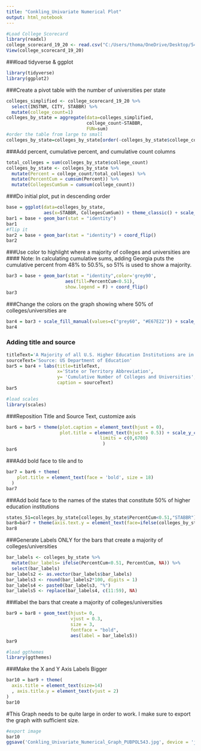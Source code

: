 ```yaml
---
title: "Conkling_Univariate Numerical Plot"
output: html_notebook
---
```


```r
#Load College Scorecard
library(readxl)
college_scorecard_19_20 <- read.csv("C:/Users/thoma/OneDrive/Desktop/543_coursework/Univariate Number Plot/college scorecard_19-20.csv")
View(college_scorecard_19_20)
```

###load tidyverse & ggplot
```r
library(tidyverse)
library(ggplot2)
```


###Create a pivot table with the number of universities per state
```r
colleges_simplified <- college_scorecard_19_20 %>%
  select(INSTNM, CITY, STABBR) %>%
  mutate(college_count=1)
colleges_by_state = aggregate(data=colleges_simplified,
                              college_count~STABBR,
                              FUN=sum)
#order the table from large to small
colleges_by_state=colleges_by_state[order(-colleges_by_state$college_count),]
```

###Add percent, cumulative percent, and cumulative count columns
```r
total_colleges = sum(colleges_by_state$college_count)
colleges_by_state <- colleges_by_state %>%
  mutate(Percent = college_count/total_colleges) %>%
  mutate(PercentCum = cumsum(Percent)) %>%
  mutate(CollegesCumSum = cumsum(college_count))
```

###Do initial plot, put in descending order
```r
base = ggplot(data=colleges_by_state,
              aes(x=STABBR, CollegesCumSum)) + theme_classic() + scale_x_discrete(limits = colleges_by_state$STABBR)
bar1 = base + geom_bar(stat = "identity")
bar1
#flip it
bar2 = base + geom_bar(stat = "identity") + coord_flip()
bar2
```

###Use color to highlight where a majority of colleges and universities are
#### Note: In calculating cumulative sums, adding Georgia puts the cumulative percent from 48% to 50.5%, so 51% is used to show a majority.
```r
bar3 = base + geom_bar(stat = "identity",color='grey90',
                      aes(fill=PercentCum<0.51), 
                      show.legend = F) + coord_flip()
bar3
```


###Change the colors on the graph showing where 50% of colleges/universities are
```r
bar4 = bar3 + scale_fill_manual(values=c("grey60", "#E67E22")) + scale_color_manual(values=c('black', 'black'))
bar4
```
### Adding title and source
```r
titleText='A Majority of all U.S. Higher Education Institutions are in Ten States'
sourceText='Source: US Department of Education'
bar5 = bar4 + labs(title=titleText,
                   x='State or Territory Abbreviation',
                   y= 'Cumulative Number of Colleges and Universities',
                   caption = sourceText)
bar5
```

```r
#load scales
library(scales)
```


###Reposition Title and Source Text, customize axis
```r
bar6 = bar5 + theme(plot.caption = element_text(hjust = 0),
                    plot.title = element_text(hjust = 0.5)) + scale_y_continuous(breaks=c(0,1000, 2000, 3000, 4000, 5000, 6000),
                                   limits = c(0,6700)
                                    )
bar6
```


###Add bold face to tile and to 
```r
bar7 = bar6 + theme(
    plot.title = element_text(face = 'bold', size = 18)
  ) 
bar7
```

###Add bold face to the names of the states that constitute 50% of higher education institutions
```r
states_51=colleges_by_state[colleges_by_state$PercentCum<0.51,"STABBR"]
bar8=bar7 + theme(axis.text.y = element_text(face=ifelse(colleges_by_state$STABBR%in%states_51,"bold","plain"),size=8))
bar8
```

###Generate Labels ONLY for the bars that create a majority of colleges/universities
```r
bar_labels <- colleges_by_state %>%
  mutate(bar_labels= ifelse(PercentCum<0.51, PercentCum, NA)) %>%
  select(bar_labels)
bar_labels2 <- as.vector(bar_labels$bar_labels)
bar_labels3 <- round(bar_labels2*100, digits = 1)
bar_labels4 <- paste0(bar_labels3, "%")
bar_labels5 <- replace(bar_labels4, c(11:59), NA)
```


###label the bars that create a majority of colleges/universities
```r
bar9 = bar8 + geom_text(hjust= 0,
                        vjust = 0.3,
                        size = 3,
                        fontface = "bold",
                        aes(label = bar_labels5))
bar9
```
```r
#load ggthemes
library(ggthemes)
```



###Make the X and Y Axis Labels Bigger
```r
bar10 = bar9 + theme(
  axis.title = element_text(size=14)
  , axis.title.y = element_text(vjust = 2)
)
bar10
```




#This Graph needs to be quite large in order to work. I make sure to export the graph with sufficient size.
```r
#export image
bar10
ggsave('Conkling_Univariate_Numerical_Graph_PUBPOL543.jpg', device = 'jpeg', width = 11, height = 8.5, dpi = 300)
```